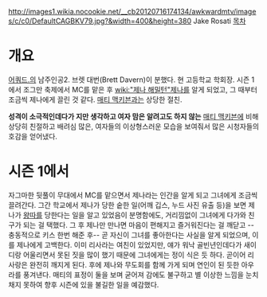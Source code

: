 http://images1.wikia.nocookie.net/__cb20120716174134/awkwardmtv/images/c/c0/DefaultCAGBKV79.jpg?&width=400&height=380
Jake Rosati
[[목차]]
= 개요 =
[[어쿼드.]]의 남주인공2. 브렛 대번(Brett Davern)이 분했다.
현 고등학교 학회장. 시즌 1에서 조그만 축제에서 MC를 맡은 후 [[wiki:"제나 해밀턴"제나]]를 알게 되었고, 그 때부터 조금씩 제나에게 끌린 것 같다. [[매티 맥키븐]]과는 상당한 절친.

'''성격이 소극적인데다가 지만 생각하고 여자 맘은 알려고도 하지 않는''' [[매티 맥키븐]]에 비해 상당히 친절하고 배려심 많은, 여자들의 이상형스러운 모습을 보여줘서 많은 시청자들의 호감을 얻어냈다.

= 시즌 1에서 =
자그마한 뒷풀이 무대에서 MC를 맡으면서 제나라는 인간을 알게 되고 그녀에게 조금씩 끌려간다. 그간 학교에서 제나가 당한 숱한 일(어깨 깁스, 누드 사진 유출 등)을 보면 제나가 [[왕따]]를 당한다는 일을 알고 있었음이 분명함에도, 거리낌없이 그녀에게 다가와 친구가 되는 걸 택했다.
그 후 제나만 만나면 마음이 편해지고 즐거워진다는 걸 깨닫고 --충동적으로 키스 한번 해준 후-- 곧 자신이 그녀를 좋아한다는 사실을 알게 되었으며, 이를 제나에게 고백한다. 이미 리사라는 여친이 있었지만, 얘가 워낙 골빈년인데다가 새이디랑 어울리면서 못된 짓을 많이 했기 때문에 그녀에게는 정이 식은 듯 하다. 곧이어 리사랑은 완전히 깨지게 된다.
후에 제나와 무도회를 함께 가게 되며 연인이 된 듯한 아우라를 풍겨낸다. 매티의 표정이 둘을 보며 굳어져 감에도 불구하고 별 이상한 느낌을 눈치채지 못하여 향후 시즌에 있을 불길한 일을 예감했다.
